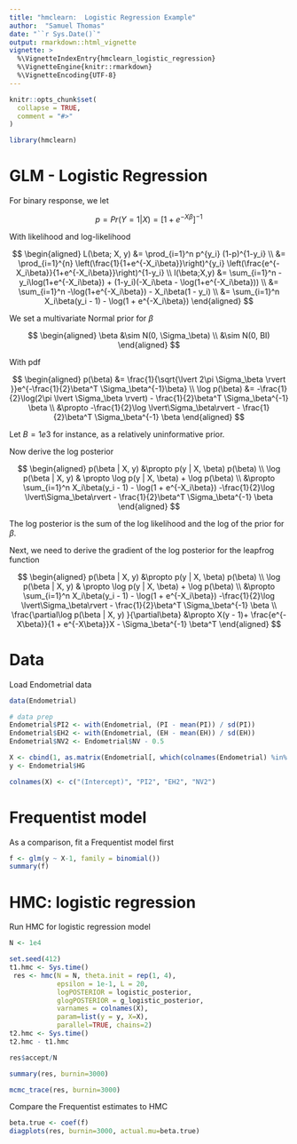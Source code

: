```yaml
---
title: "hmclearn:  Logistic Regression Example"
author:  "Samuel Thomas"
date: "``r Sys.Date()`"
output: rmarkdown::html_vignette
vignette: >
  %\VignetteIndexEntry{hmclearn_logistic_regression}
  %\VignetteEngine{knitr::rmarkdown}
  %\VignetteEncoding{UTF-8}
---
```


```r
knitr::opts_chunk$set(
  collapse = TRUE,
  comment = "#>"
)
```

```r
library(hmclearn)
```


# GLM - Logistic Regression

For binary response, we let

$$
p = Pr(Y = 1 | X) = [1 + e^{-X\beta}]^{-1}
$$


With likelihood and log-likelihood

$$
\begin{aligned}
L(\beta; X, y) &= \prod_{i=1}^n p^{y_i} (1-p)^{1-y_i} \\
&= \prod_{i=1}^{n} \left(\frac{1}{1+e^{-X_i\beta}}\right)^{y_i} 
\left(\frac{e^{-X_i\beta}}{1+e^{-X_i\beta}}\right)^{1-y_i}  \\
l(\beta;X,y) &= \sum_{i=1}^n -y_i\log(1+e^{-X_i\beta}) + (1-y_i)(-X_i\beta - \log(1+e^{-X_i\beta})) \\
&= \sum_{i=1}^n -\log(1+e^{-X_i\beta}) - X_i\beta(1 - y_i) \\
&= \sum_{i=1}^n X_i\beta(y_i - 1) - \log(1 + e^{-X_i\beta})
\end{aligned}
$$

We set a multivariate Normal prior for $\beta$

$$
\begin{aligned}
\beta &\sim N(0, \Sigma_\beta) \\
&\sim N(0, BI)
\end{aligned}
$$

With pdf

$$
\begin{aligned}
p(\beta) &= \frac{1}{\sqrt{\lvert 2\pi \Sigma_\beta \rvert }}e^{-\frac{1}{2}\beta^T \Sigma_\beta^{-1}\beta} \\
\log p(\beta) &= -\frac{1}{2}\log(2\pi \lvert \Sigma_\beta \rvert) - \frac{1}{2}\beta^T \Sigma_\beta^{-1} \beta \\
&\propto -\frac{1}{2}\log \lvert\Sigma_\beta\rvert - \frac{1}{2}\beta^T \Sigma_\beta^{-1} \beta
\end{aligned}
$$


Let $B = 1e3$ for instance, as a relatively uninformative prior.

Now derive the log posterior

$$
\begin{aligned}
p(\beta | X, y) &\propto p(y | X, \beta)  p(\beta) \\
\log p(\beta | X, y) & \propto \log p(y | X, \beta) + \log p(\beta) \\
&\propto \sum_{i=1}^n X_i\beta(y_i - 1) - \log(1 + e^{-X_i\beta}) -\frac{1}{2}\log \lvert\Sigma_\beta\rvert - \frac{1}{2}\beta^T \Sigma_\beta^{-1} \beta 
\end{aligned}
$$

The log posterior is the sum of the log likelihood and the log of the prior for $\beta$.  

Next, we need to derive the gradient of the log posterior for the leapfrog function

$$
\begin{aligned}
p(\beta | X, y) &\propto p(y | X, \beta)  p(\beta) \\
\log p(\beta | X, y) & \propto \log p(y | X, \beta) + \log p(\beta) \\
&\propto \sum_{i=1}^n X_i\beta(y_i - 1) - \log(1 + e^{-X_i\beta}) -\frac{1}{2}\log \lvert\Sigma_\beta\rvert - \frac{1}{2}\beta^T \Sigma_\beta^{-1} \beta \\
\frac{\partial\log p(\beta | X, y) }{\partial\beta} &\propto X(y - 1)+ \frac{e^{-X\beta}}{1 + e^{-X\beta}}X - \Sigma_\beta^{-1} \beta^T
\end{aligned}
$$

# Data

Load Endometrial data

```r
data(Endometrial)

# data prep
Endometrial$PI2 <- with(Endometrial, (PI - mean(PI)) / sd(PI))
Endometrial$EH2 <- with(Endometrial, (EH - mean(EH)) / sd(EH))
Endometrial$NV2 <- Endometrial$NV - 0.5

X <- cbind(1, as.matrix(Endometrial[, which(colnames(Endometrial) %in% c("PI2", "EH2", "NV2"))]))
y <- Endometrial$HG

colnames(X) <- c("(Intercept)", "PI2", "EH2", "NV2")

```

# Frequentist model

As a comparison, fit a Frequentist model first

```r
f <- glm(y ~ X-1, family = binomial())
summary(f)

```

# HMC: logistic regression

Run HMC for logistic regression model

```r
N <- 1e4

set.seed(412)
t1.hmc <- Sys.time()
 res <- hmc(N = N, theta.init = rep(1, 4), 
            epsilon = 1e-1, L = 20, 
            logPOSTERIOR = logistic_posterior, 
            glogPOSTERIOR = g_logistic_posterior, 
            varnames = colnames(X),
            param=list(y = y, X=X), 
            parallel=TRUE, chains=2)
t2.hmc <- Sys.time()
t2.hmc - t1.hmc

res$accept/N

```

```r
summary(res, burnin=3000)
```

```r
mcmc_trace(res, burnin=3000)
```

Compare the Frequentist estimates to HMC

```r
beta.true <- coef(f)
diagplots(res, burnin=3000, actual.mu=beta.true)
```

